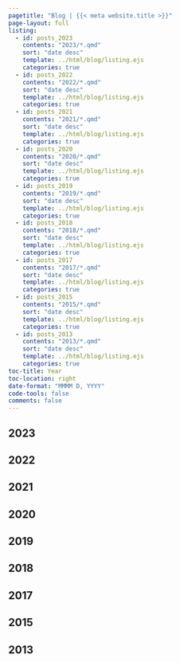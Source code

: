 ```yaml
---
pagetitle: "Blog | {{< meta website.title >}}"
page-layout: full
listing:
  - id: posts_2023
    contents: "2023/*.qmd"
    sort: "date desc"
    template: ../html/blog/listing.ejs
    categories: true
  - id: posts_2022
    contents: "2022/*.qmd"
    sort: "date desc"
    template: ../html/blog/listing.ejs
    categories: true
  - id: posts_2021
    contents: "2021/*.qmd"
    sort: "date desc"
    template: ../html/blog/listing.ejs
    categories: true
  - id: posts_2020
    contents: "2020/*.qmd"
    sort: "date desc"
    template: ../html/blog/listing.ejs
    categories: true
  - id: posts_2019
    contents: "2019/*.qmd"
    sort: "date desc"
    template: ../html/blog/listing.ejs
    categories: true
  - id: posts_2018
    contents: "2018/*.qmd"
    sort: "date desc"
    template: ../html/blog/listing.ejs
    categories: true
  - id: posts_2017
    contents: "2017/*.qmd"
    sort: "date desc"
    template: ../html/blog/listing.ejs
    categories: true
  - id: posts_2015
    contents: "2015/*.qmd"
    sort: "date desc"
    template: ../html/blog/listing.ejs
    categories: true
  - id: posts_2013
    contents: "2013/*.qmd"
    sort: "date desc"
    template: ../html/blog/listing.ejs
    categories: true
toc-title: Year
toc-location: right
date-format: "MMMM D, YYYY"
code-tools: false
comments: false
---
```


## 2023

:::{#posts_2023}
:::

## 2022

:::{#posts_2022}
:::

## 2021

:::{#posts_2021}
:::

## 2020

:::{#posts_2020}
:::

## 2019

:::{#posts_2019}
:::

## 2018

:::{#posts_2018}
:::

## 2017

:::{#posts_2017}
:::

## 2015

:::{#posts_2015}
:::

## 2013

:::{#posts_2013}
:::